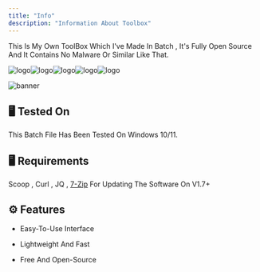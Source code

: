```yaml
---
title: "Info"
description: "Information About Toolbox"
---
```


This Is My Own ToolBox Which I've Made In Batch , It's Fully Open Source And It Contains No Malware Or Similar Like That.

<img alt="logo" classname="block dark:hidden" src="/logo/batch.svg" />‎<img alt="logo" classname="block dark:hidden" src="/logo/virusfree.svg" />‎<img alt="logo" classname="block dark:hidden" src="/logo/platform.svg" />‎<img alt="logo" classname="block dark:hidden" src="/logo/stable.svg" />‎<img alt="logo" classname="block dark:hidden" src="/logo/active.svg" />

<img alt="banner" classname="block dark:hidden" src="/images/banner.png" />

[](https://camo.githubusercontent.com/3c85cb37451a0704e90b395043d2f1969b1b0ff6848ad796aa663b30fed8cec5/68747470733a2f2f696d672e736869656c64732e696f2f62616467652f506c6174666f726d2d57696e646f7773253230313025324631312d464630303030)

## 🖥️ Tested On[](#tested-on)

This Batch File Has Been Tested On Windows 10/11.

## 🖥️ Requirements[](#requirements)

Scoop , Curl , JQ , [7-Zip](https://7-zip.com/download.html) For Updating The Software On V1.7+

## ⚙️ Features[](#features)

* Easy-To-Use Interface

* Lightweight And Fast

* Free And Open-Source